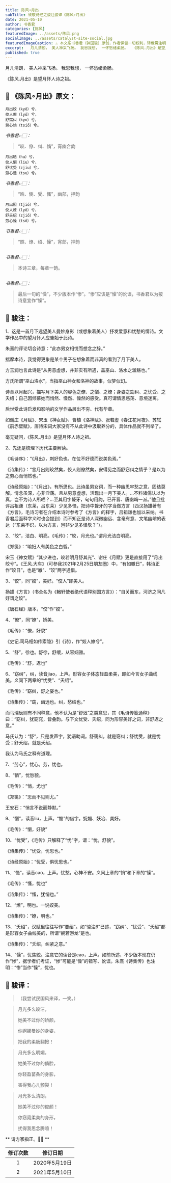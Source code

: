 ```yaml
---
title: 陈风∘月出
subTitle: 致敬诗经之骏注骏译《陈风∘月出》
date: 2021-05-10
author: 书香君
categories: [陈风]
featuredImage: ../assets/陈风.png
socialImage: ../assets/catalyst-site-social.jpg
featuredImageCaption: ⚠️️ 本文系书香君（钟国骏）原创，作者保留一切权利，转载需注明出处。
excerpt:   月儿清朗， 美人神采飞扬。 我思我想， 一怀愁绪柔肠。  《陈风.月出》是望月怀人诗之祖。  
published: true
---
```



月儿清朗，
美人神采飞扬。
我思我想，
一怀愁绪柔肠。

《陈风.月出》是望月怀人诗之祖。



## 🌼 《陈风∘月出》原文：

```
月出皎（kyô）兮，
佼人僚（lyô）兮，
舒窈纠（kyu）兮，
劳心悄（tsiô）兮。
```

*书香君👉🏻：*

> “皎、僚、纠、悄”，宵幽合韵

```
月出皓（hu）兮，
佼人懰（liu）兮，
舒忧受（zjiu）兮，
劳心慅（tsu）兮。
```

*书香君👉🏻：*

> “皓、懰、受、慅”，幽部，押韵

```
月出照（tjiô）兮，
佼人燎（lyô）兮，
舒夭绍（zjiô）兮，
劳心懆（tsô）兮。
```

*书香君👉🏻：*

> “照、燎、绍、懆”，宵部，押韵

```
```

*书香君👉🏻：*

> 本诗三章，每章一韵。

```
```

*书香君👉🏻：*

> 最后一句的“懆”，不少版本作“惨”。“惨”应该是“懆”的讹误，书香君以为按诗意宜作“懆”。


## 🍁️ 骏注：

1、这是一首月下远望美人曼妙身影（或想象着美人）抒发爱意和忧愁的情诗。文学作品中的望月怀人应肇始于此诗。

朱熹的评论切合诗意：“此亦男女相悦而想念之辞。”

揣摩本诗，我觉得更象是某个男子在想象着而非真的看到了月下美人。

方玉润也言此诗是“从男意虚想，并非实有所遇，盖巫山、洛水之滥觞也。”

方氏所谓“巫山洛水”，当指巫山神女和洛神的故事，似梦似幻。

诗章以月起兴，描写月下美人的容色之僚、之懰、之燎；身姿之窈纠、之忧受、之夭绍；自己因倾慕她而悄然、慅然、懆然的感受。真可谓情思惑荡、意境迷离。

后世受此诗启发和影响的文学作品层出不穷、代有华章。

如谢庄《月赋》、宋玉《神女赋》、曹植《洛神赋》、张若虚《春江花月夜》、苏轼《前赤壁赋》，唐诗宋词大家没有不从此诗中汲取养分的，具体作品就不列举了。

毫无疑问，《陈风.月出》是望月怀人诗之祖。

2、先还是梳理下历代主要解读。

《毛诗序》：“《月出》，刺好色也。在位不好德而说美色焉。”

《诗集传》：“言月出则皎然矣，佼人则僚然矣，安得见之而舒窈纠之情乎？是以为之劳心而悄然也。”

《诗经原始》：“《月出》，有所思也。此诗虽男女词，而一种幽思牢愁之意，固结莫解。情念虽深，心非淫荡。且从男意虚想，活现出一月下美人。…不料诸儒认以为真，岂不为诗人所哂？…至其用字聱牙，句句用韵，已开晋、唐幽峭一派。”他且批评吕祖谦（东莱，吕东莱）少见多怪，把诗中聱牙的字当做方言（西汉扬雄著有《方言》，毛诗习者在介绍本诗时参考了《方言》的释字，吕祖谦也加以采纳。书香君后面释字义时也会提到）而不知正是诗人深微幽远、含毫有意、文笔幽峭的表达（“东莱不识，以为方言，岂非少见多怪欤？”）。

2、“皎”，洁白、明亮。《毛传》：“皎，月光也。”谓月光洁白明亮。

《郑笺》：“喻妇人有美色之白皙。”

宋玉《神女赋》“其少进也，皎若明月舒其光”、谢庄《月赋》更是直接用了“月出皎兮”。《王风.大车》（可参我2021年2月25日朋友圈）中，“有如皦日”，韩诗正作“皎日”，也是“皦”、“皎”两字通借。

3、“佼”，同“姣”，美好。“佼人”即美人。

扬雄《方言》（书全名为《輶轩使者绝代语释别国方言》）：“自关而东，河济之间凡好谓之姣”。

《唐石经》版本，“佼”作“姣”。

4、“僚”，同“嫽”，娇美。

《毛传》：“僚，好貌”

《史记.司马相如传索隐》引《诗》，作“姣人嫽兮”。

5、“舒”，徐也。舒徐，舒缓，从容娴雅。

《毛传》：“舒，迟也”

6、“窈纠”，纠，读音jiao，上声。形容女子体态轻盈柔美，即如今言女子曲线美。义同下两章的“忧受”、“夭绍”。

《毛传》：“窈纠，舒之姿也。”

《诗集传》：“窈，幽远也。纠，愁结也。”

而马瑞辰则有不同释意，他不认为是“舒迟”之类意思，其《毛诗传笺通释》曰：“窈纠，犹窈窕，皆叠韵。与下文忧受、夭绍，同为形容美好之词，非舒迟之意。”

马氏认为：“舒”，只是发声字，犹语助词。舒窈纠，就是窈纠；舒忧受，就是忧受；舒夭绍，就是夭绍。

我认为马氏之释有道理。

7、“劳心”，忧心。劳，忧也。

8、“悄”，忧愁貌。

《毛传》：“悄，尤也”

《郑笺》：“思而不见则尤。”

王安石：“悄言不说而静默。”

9、“懰”，读音liu，上声。“嬼”的借字。妩媚、妖冶、美好。

《毛传》：“懰，好貌”

10、“忧受”，《毛传》只解释了“忧”字，谓：“忧，舒貌”。

《诗集传》：“忧受，忧思也。”

《诗经原始》：“忧受，俱忧思也。”

11、“慅”，读音cao，上声。忧愁，心神不安。义同上章的“悄”和下章的“懆”。

《毛传》：“慅，忧也”

《诗集传》：“慅，犹悄也。”

12、“燎”，明也。一说姣美。

《诗集传》：“嫽，明也。”

13、“夭绍”，汉赋里往往写作“要绍”。如“骏注6”已述，“窈纠”、“忧受”、“夭绍”都是形容女子曲线美的，所谓“婉若游龙”是也。

《诗集传》：“夭绍，纠紧之意。”

14、“懆”，忧焦貌。注意它的读音是cao，上声。如前所述，不少版本现在仍作“惨”，据学者们考证，“惨”可能是“懆”的错写、讹误。朱熹《诗集传》也注明：“惨”当作“懆”，忧也。


## 🍁️ 骏译：


> （我尝试民国风来译，一笑。）
> 

> 月光多么皎洁，
> 
> 她美不过你的娇颜，
> 
> 你婀娜曼妙的身姿，
> 
> 把我的柔肠翻掀！
> 

> 月光多么明媚，
> 
> 她美不过你的俏脸，
> 
> 你轻盈苗条的身影，
> 
> 害得我心儿颤裂！
> 

> 月光多么清朗，
> 
> 她美不过你的俊颜！
> 
> 你窈窕柔美的身形，
> 
> 扰得我思念腾喧！
> 


** 请方家指正。🙏🏻 **

| 修订次数      | 修订日期 |
|   :----: |    :----:   |
|  1   | 2020年5月19日       |
|  2   | 2021年5月10日       |

